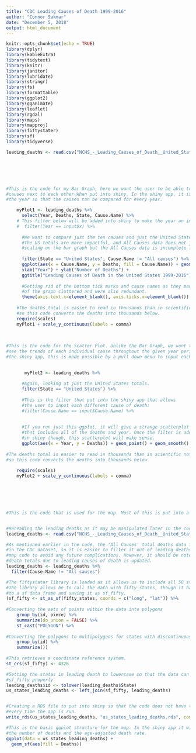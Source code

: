```yaml
---
title: "CDC Leading Causes of Death 1999-2016"
author: "Connor Sakmar"
date: "December 5, 2018"
output: html_document
---
```


```r
knitr::opts_chunk$set(echo = TRUE)
library(dplyr)
library(kableExtra)
library(tidytext)
library(knitr)
library(janitor)
library(lubridate)
library(stringr)
library(fs)
library(formattable)
library(ggplot2)
library(gganimate)
library(leaflet)
library(rgdal)
library(maps)
library(mapproj)
library(fiftystater)
library(sf)
library(tidyverse)
```

```r





leading_deaths <- read.csv("NCHS_-_Leading_Causes_of_Death__United_States.csv")

  




#This is the code for my Bar Graph, here we want the user to be able to compare all of the 
#causes next to each other.When put into shiny, In the shiny app, it is possible to choose 
#the year so that the causes can be compared for every year.

    myPlot1 <- leading_deaths %>%
      select(Year, Deaths, State, Cause.Name) %>%
    # This filter below will be added into shiny to make the year an important function in the shiny app:
    #  filter(Year == input$x) %>%
      
      #We want to compare just the ten causes and just the United States totals.
      #The US totals are more impactful, and All Causes data does not just ruin
      #scaling on the bar graph but the All Causes data is incomplete for the year 2016.
      
      filter(State == "United States", Cause.Name != "All causes") %>%
      ggplot(aes(x = Cause.Name, y = Deaths, fill = Cause.Name)) + geom_bar(stat = "identity") +
      xlab("Year") + ylab("Number of Deaths") + 
      ggtitle("Leading Causes of Death in the United States 1999-2016") +
      
      #Getting rid of the bottom tick marks and cause names as they made the bottom 
      #of the graph cluttered and were also redundant. 
      theme(axis.text.x=element_blank(), axis.ticks.x=element_blank())
    
    #The deaths total is easier to read in thousands than in scientific notation
    #so this code converts the deaths into thousands below. 
    require(scales)
    myPlot1 + scale_y_continuous(labels = comma)
    
    
    
#This is the code for the Scatter Plot. Unlike the Bar Graph, we want the user to be able to 
#see the trends of each individual cause throughout the given year period 1999-2016. In
#the shiny app, this is made possible by a pull down menu to input each different cause of death. 

    
       myPlot2 <- leading_deaths %>%
         
      #Again, looking at just the United States totals.
      filter(State == "United States") %>%
         
      #This is the filter that put into the shiny app that allows
      #the user to input each different cause of death:
      #filter(Cause.Name == input$Cause.Name) %>%
         
      
      #If you run just this ggplot, it will give a strange scatterplot 
      #that includes all of the deaths and year. Once the filter is added
      #in shiny though, this scatterplot will make sense. 
      ggplot(aes(x = Year, y = Deaths)) + geom_point() + geom_smooth() 
       
#The deaths total is easier to read in thousands than in scientific notation
#so this code converts the deaths into thousands below. 
    
    require(scales)
    myPlot2 + scale_y_continuous(labels = comma)



    
  
```

```r

#This is the code that is used for the map. Most of this is put into a RDS.


#Rereading the leading deaths as it may be manipulated later in the code.
leading_deaths <- read.csv("NCHS_-_Leading_Causes_of_Death__United_States.csv")

#As mentioned earlier in the code, the 'All Causes' total deaths data for 2016 is incomplete
#in the CDC dataset, so it is easier to filter it out of leading_deaths at the very beginning of the 
#map code to avoid any future complications. However, it should be noted that the 2016 data for the 
#death totals due to leading causes of death is updated.  
leading_deaths <- leading_deaths %>%
  filter(Cause.Name != "All causes")

#The fiftystater library is loaded as it allows us to include all 50 states into the map.
#The library allows be to call the data with fifty_states, though it has to be converted it 
#to a sf data frame and saving it as sf_fifty.
(sf_fifty <- st_as_sf(fifty_states, coords = c("long", "lat")) %>% 
    
#Converting the sets of points within the data into polygons
    group_by(id, piece) %>% 
    summarize(do_union = FALSE) %>%
    st_cast("POLYGON") %>%
    
#Converting the polygons to multipolygons for states with discontinuous regions
    group_by(id) %>% 
    summarize())
   
#This retrieves a coordinate reference system. 
st_crs(sf_fifty) <- 4326

#Setting the states in leading death to lowercase so that the data can be joined with 
#sf_fifty properly
leading_deaths$id <- tolower(leading_deaths$State)
us_states_leading_deaths <- left_join(sf_fifty, leading_deaths)


#Creating a RDS file to put into shiny so that the code does not have to re-run in shiny
#every time the app is run. 
write_rds(us_states_leading_deaths, "us_states_leading_deaths.rds", compress = "none")

#This is the basic ggplot structure for the map. In the shiny app it will be possible to choose between
#the number of deaths and the age-adjusted death rate. 
ggplot(data = us_states_leading_deaths) +
  geom_sf(aes(fill = Deaths))
  
```
  
  
